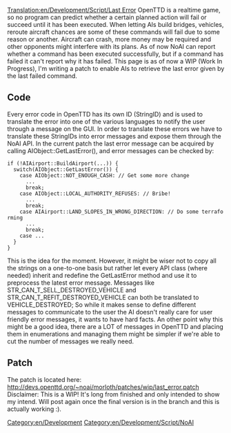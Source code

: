 [[Translation:en/Development/Script/Last Error]]
OpenTTD is a realtime game, so no program can predict whether a certain planned action will fail or succeed until it has been executed. When letting AIs build bridges, vehicles, reroute aircraft chances are some of these commands will fail due to some reason or another. Aircraft can crash, more money may be required and other opponents might interfere with its plans. As of now NoAI can report whether a command has been executed successfully, but if a command has failed it can't report why it has failed. This page is as of now a WIP (Work In Progress), I'm writing a patch to enable AIs to retrieve the last error given by the last failed command.

== Code ==
Every error code in OpenTTD has its own ID (StringID) and is used to translate the error into one of the various languages to notify the user through a message on the GUI. In order to translate these errors we have to translate these StringIDs into error messages and expose them through the NoAI API. In the current patch the last error message can be acquired by calling AIObject::GetLastError(), and error messages can be checked by:

 if (!AIAirport::BuildAirport(...)) {
   switch(AIObject::GetLastError()) {
     case AIObject::NOT_ENOUGH_CASH: // Get some more change
       ...
       break;
     case AIObject::LOCAL_AUTHORITY_REFUSES: // Bribe!
       ...
       break;
     case AIAirport::LAND_SLOPES_IN_WRONG_DIRECTION: // Do some terraforming
       ...
       break;
     case ...
   }
 }

This is the idea for the moment. However, it might be wiser not to copy all the strings on a one-to-one basis but rather let every API class (where needed) inherit and redefine the GetLastError method and use it to preprocess the latest error message. Messages like STR_CAN_T_SELL_DESTROYED_VEHICLE and STR_CAN_T_REFIT_DESTROYED_VEHICLE can both be translated to VEHICLE_DESTROYED; So while it makes sense to define different messages to communicate to the user the AI doesn't really care for user friendly error messages, it wants to have hard facts. An other point why this might be a good idea, there are a LOT of messages in OpenTTD and placing them in enumerations and managing them might be simpler if we're able to cut the number of messages we really need.

== Patch ==
The patch is located here: http://devs.openttd.org/~noai/morloth/patches/wip/last_error.patch
Disclaimer: This is a WIP! It's long from finished and only intended to show my intend. Will post again once the final version is in the branch and this is actually working :).

[[Category:en/Development]]
[[Category:en/Development/Script/NoAI]]